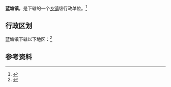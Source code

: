 {{redirect2|藍塘|香港昔日一個湖泊「藍塘」的歷史資料|藍塘道}}
{{中国乡级行政区|44/16/21/105/000}}

'''蓝塘镇'''，是{{PRC admin/fullname|44/16/21/105/000|3}}下辖的一个[[乡镇|乡镇]]级行政单位。<ref>{{PRC admin/ref sgc|{{PRC admin/parent|44/16/21/105/000}}}}</ref>

== 行政区划 ==

蓝塘镇下辖以下地区：<ref>{{PRC admin/ref sgc|44/16/21/105/000}}</ref>

{{PRC admin/children|44/16/21/105/000}}

== 参考资料 ==

{{reflist}}

{{行政区划小作品}}
{{PRC admin/navcat|44/16/21/105/000}}